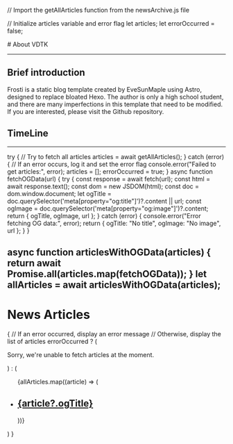 
// Import the getAllArticles function from the newsArchive.js file

// Initialize articles variable and error flag
let articles;
let errorOccurred = false;


<BaseLayout PageID="about">
  <BaseCard title="about">
# About VDTK

---

## Brief introduction

Frosti is a static blog template created by EveSunMaple using Astro, designed to replace bloated Hexo. The author is only a high school student, and there are many imperfections in this template that need to be modified. If you are interested, please visit the Github repository.

## TimeLine

---

try {
  // Try to fetch all articles
  articles = await getAllArticles();
} catch (error) {
  // If an error occurs, log it and set the error flag
  console.error("Failed to get articles:", error);
  articles = [];
  errorOccurred = true;
}
async function fetchOGData(url) {
  try {
    const response = await fetch(url);
    const html = await response.text();
    const dom = new JSDOM(html);
    const doc = dom.window.document;
    let ogTitle =
      doc.querySelector('meta[property="og:title"]')?.content || url;
    const ogImage = doc.querySelector('meta[property="og:image"]')?.content;
    return { ogTitle, ogImage, url };
  } catch (error) {
    console.error("Error fetching OG data:", error);
    return { ogTitle: "No title", ogImage: "No image", url };
  }
}

async function articlesWithOGData(articles) {
  return await Promise.all(articles.map(fetchOGData));
}
let allArticles = await articlesWithOGData(articles);
---

<body>
    <h1>News Articles</h1>
    {
      // If an error occurred, display an error message
      // Otherwise, display the list of articles
      errorOccurred ? (
        <p>Sorry, we're unable to fetch articles at the moment.</p>
      ) : (
        <ul>
          {allArticles.map((article) => (
            <li>
              <article>
                <a href={article.url}>
                  <h2>{article?.ogTitle}</h2>
                </a>
                <img src={article?.ogImage} alt="" />
              </article>
            </li>
          ))}
        </ul>
      )
    }
  </body>
    </BaseCard>
</BaseLayout>
